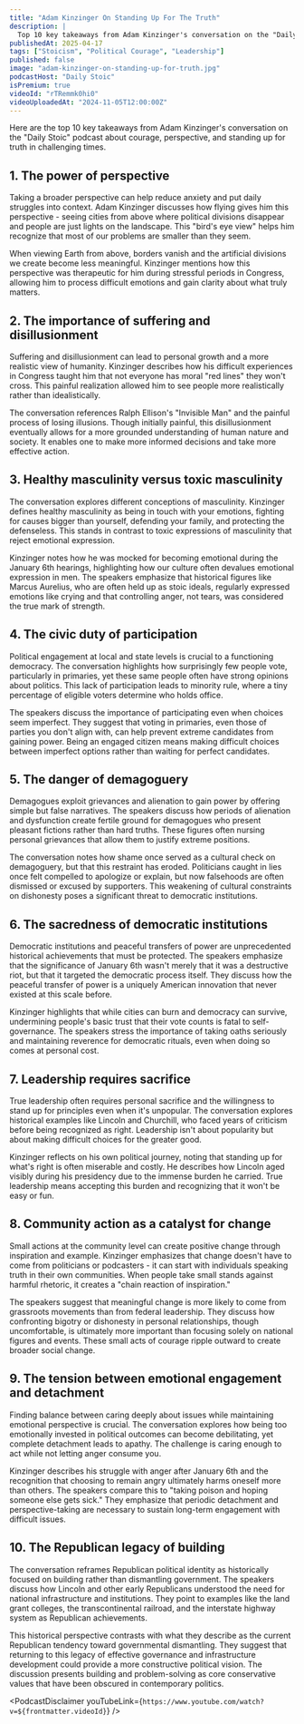 ```yaml
---
title: "Adam Kinzinger On Standing Up For The Truth"
description: |
  Top 10 key takeaways from Adam Kinzinger's conversation on the "Daily Stoic" podcast about courage, perspective, and standing up for truth in challenging times.
publishedAt: 2025-04-17
tags: ["Stoicism", "Political Courage", "Leadership"]
published: false
image: "adam-kinzinger-on-standing-up-for-truth.jpg"
podcastHost: "Daily Stoic"
isPremium: true
videoId: "rTRemmk0hi0"
videoUploadedAt: "2024-11-05T12:00:00Z"
---
```



<PodcastSummaryPageLayout frontmatter={frontmatter}>

Here are the top 10 key takeaways from Adam Kinzinger's conversation on the "Daily Stoic" podcast about courage, perspective, and standing up for truth in challenging times.

## 1. The power of perspective

Taking a broader perspective can help reduce anxiety and put daily struggles into context. Adam Kinzinger discusses how flying gives him this perspective - seeing cities from above where political divisions disappear and people are just lights on the landscape. This "bird's eye view" helps him recognize that most of our problems are smaller than they seem.

When viewing Earth from above, borders vanish and the artificial divisions we create become less meaningful. Kinzinger mentions how this perspective was therapeutic for him during stressful periods in Congress, allowing him to process difficult emotions and gain clarity about what truly matters.

## 2. The importance of suffering and disillusionment

Suffering and disillusionment can lead to personal growth and a more realistic view of humanity. Kinzinger describes how his difficult experiences in Congress taught him that not everyone has moral "red lines" they won't cross. This painful realization allowed him to see people more realistically rather than idealistically.

The conversation references Ralph Ellison's "Invisible Man" and the painful process of losing illusions. Though initially painful, this disillusionment eventually allows for a more grounded understanding of human nature and society. It enables one to make more informed decisions and take more effective action.

## 3. Healthy masculinity versus toxic masculinity

The conversation explores different conceptions of masculinity. Kinzinger defines healthy masculinity as being in touch with your emotions, fighting for causes bigger than yourself, defending your family, and protecting the defenseless. This stands in contrast to toxic expressions of masculinity that reject emotional expression.

Kinzinger notes how he was mocked for becoming emotional during the January 6th hearings, highlighting how our culture often devalues emotional expression in men. The speakers emphasize that historical figures like Marcus Aurelius, who are often held up as stoic ideals, regularly expressed emotions like crying and that controlling anger, not tears, was considered the true mark of strength.

## 4. The civic duty of participation

Political engagement at local and state levels is crucial to a functioning democracy. The conversation highlights how surprisingly few people vote, particularly in primaries, yet these same people often have strong opinions about politics. This lack of participation leads to minority rule, where a tiny percentage of eligible voters determine who holds office.

The speakers discuss the importance of participating even when choices seem imperfect. They suggest that voting in primaries, even those of parties you don't align with, can help prevent extreme candidates from gaining power. Being an engaged citizen means making difficult choices between imperfect options rather than waiting for perfect candidates.

## 5. The danger of demagoguery

Demagogues exploit grievances and alienation to gain power by offering simple but false narratives. The speakers discuss how periods of alienation and dysfunction create fertile ground for demagogues who present pleasant fictions rather than hard truths. These figures often nursing personal grievances that allow them to justify extreme positions.

The conversation notes how shame once served as a cultural check on demagoguery, but that this restraint has eroded. Politicians caught in lies once felt compelled to apologize or explain, but now falsehoods are often dismissed or excused by supporters. This weakening of cultural constraints on dishonesty poses a significant threat to democratic institutions.

## 6. The sacredness of democratic institutions

Democratic institutions and peaceful transfers of power are unprecedented historical achievements that must be protected. The speakers emphasize that the significance of January 6th wasn't merely that it was a destructive riot, but that it targeted the democratic process itself. They discuss how the peaceful transfer of power is a uniquely American innovation that never existed at this scale before.

Kinzinger highlights that while cities can burn and democracy can survive, undermining people's basic trust that their vote counts is fatal to self-governance. The speakers stress the importance of taking oaths seriously and maintaining reverence for democratic rituals, even when doing so comes at personal cost.

## 7. Leadership requires sacrifice

True leadership often requires personal sacrifice and the willingness to stand up for principles even when it's unpopular. The conversation explores historical examples like Lincoln and Churchill, who faced years of criticism before being recognized as right. Leadership isn't about popularity but about making difficult choices for the greater good.

Kinzinger reflects on his own political journey, noting that standing up for what's right is often miserable and costly. He describes how Lincoln aged visibly during his presidency due to the immense burden he carried. True leadership means accepting this burden and recognizing that it won't be easy or fun.

## 8. Community action as a catalyst for change

Small actions at the community level can create positive change through inspiration and example. Kinzinger emphasizes that change doesn't have to come from politicians or podcasters - it can start with individuals speaking truth in their own communities. When people take small stands against harmful rhetoric, it creates a "chain reaction of inspiration."

The speakers suggest that meaningful change is more likely to come from grassroots movements than from federal leadership. They discuss how confronting bigotry or dishonesty in personal relationships, though uncomfortable, is ultimately more important than focusing solely on national figures and events. These small acts of courage ripple outward to create broader social change.

## 9. The tension between emotional engagement and detachment

Finding balance between caring deeply about issues while maintaining emotional perspective is crucial. The conversation explores how being too emotionally invested in political outcomes can become debilitating, yet complete detachment leads to apathy. The challenge is caring enough to act while not letting anger consume you.

Kinzinger describes his struggle with anger after January 6th and the recognition that choosing to remain angry ultimately harms oneself more than others. The speakers compare this to "taking poison and hoping someone else gets sick." They emphasize that periodic detachment and perspective-taking are necessary to sustain long-term engagement with difficult issues.

## 10. The Republican legacy of building

The conversation reframes Republican political identity as historically focused on building rather than dismantling government. The speakers discuss how Lincoln and other early Republicans understood the need for national infrastructure and institutions. They point to examples like the land grant colleges, the transcontinental railroad, and the interstate highway system as Republican achievements.

This historical perspective contrasts with what they describe as the current Republican tendency toward governmental dismantling. They suggest that returning to this legacy of effective governance and infrastructure development could provide a more constructive political vision. The discussion presents building and problem-solving as core conservative values that have been obscured in contemporary politics.

<PodcastDisclaimer
  youTubeLink={`https://www.youtube.com/watch?v=${frontmatter.videoId}`}
/>

</PodcastSummaryPageLayout>
